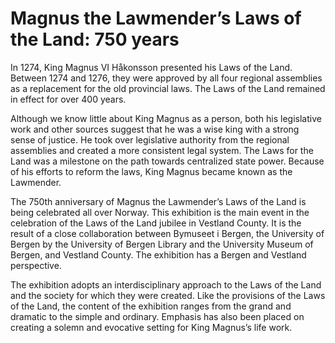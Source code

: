 
# Magnus the Lawmender’s Laws of the Land: 750 years

In 1274, King Magnus VI Håkonsson presented his Laws of the Land. Between 1274 and 1276, they were approved by all four regional assemblies as a replacement for the old provincial laws. The Laws of the Land remained in effect for over 400 years.

Although we know little about King Magnus as a person, both his legislative work and other sources suggest that he was a wise king with a strong sense of justice. He took over legislative authority from the regional assemblies and created a more consistent legal system. The Laws for the Land was a milestone on the path towards centralized state power. Because of his efforts to reform the laws, King Magnus became known as the Lawmender.

The 750th anniversary of Magnus the Lawmender’s Laws of the Land is being celebrated all over Norway. This exhibition is the main event in the celebration of the Laws of the Land jubilee in Vestland County. It is the result of a close collaboration between Bymuseet i Bergen, the University of Bergen by the University of Bergen Library and the University Museum of Bergen, and Vestland County. The exhibition has a Bergen and Vestland perspective.

The exhibition adopts an interdisciplinary approach to the Laws of the Land and the society for which they were created. Like the provisions of the Laws of the Land, the content of the exhibition ranges from the grand and dramatic to the simple and ordinary. Emphasis has also been placed on creating a solemn and evocative setting for King Magnus’s life work.

<SubPages meta={meta} />